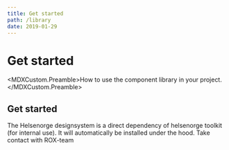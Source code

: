 ```yaml
---
title: Get started
path: /library
date: 2019-01-29
---
```



# Get started

<MDXCustom.Preamble>How to use the component library in your project.</MDXCustom.Preamble>

## Get started

The Helsenorge designsystem is a direct dependency of helsenorge toolkit (for internal use). It will automatically be installed under the hood.
Take contact with ROX-team
